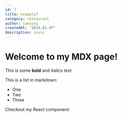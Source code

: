```yaml
---
id: 7
title: example7
category: restaurant
author: jaesung
createdAt: "2024.01.07"
description: sssss
---
```

# Welcome to my MDX page!


This is some **bold** and _italics_ text.

This is a list in markdown:

- One
- Two
- Three

Checkout my React component:
